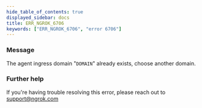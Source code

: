 ```yaml
---
hide_table_of_contents: true
displayed_sidebar: docs
title: ERR_NGROK_6706
keywords: ["ERR_NGROK_6706", "error 6706"]
---
```


### Message

The agent ingress domain "`DOMAIN`" already exists, choose another domain.

### Further help

If you're having trouble resolving this error, please reach out to [support@ngrok.com](mailto:support@ngrok.com?subject=Help%20with%20ERR_NGROK_6706)
